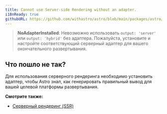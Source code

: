 ```yaml
---
title: Cannot use Server-side Rendering without an adapter.
i18nReady: true
githubURL: https://github.com/withastro/astro/blob/main/packages/astro/src/core/errors/errors-data.ts
---
```


> **NoAdapterInstalled**: Невозможно использовать `output: 'server'` или `output: 'hybrid'` без адаптера. Пожалуйста, установите и настройте соответствующий серверный адаптер для вашего окончательного развертывания.

## Что пошло не так?

Для использования серверного рендеринга необходимо установить адаптер, чтобы Astro знал, как генерировать правильный вывод для вашей целевой платформы развертывания.

**Смотрите также:**

-  [Серверный рендеринг (SSR)](/ru/guides/server-side-rendering/)
